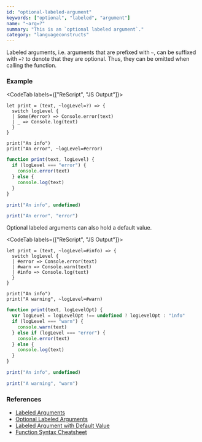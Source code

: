 ```yaml
---
id: "optional-labeled-argument"
keywords: ["optional", "labeled", "argument"]
name: "~arg=?"
summary: "This is an `optional labeled argument`."
category: "languageconstructs"
---
```


Labeled arguments, i.e. arguments that are prefixed with `~`, can be suffixed with `=?` to denote that they are optional. Thus, they can be
omitted when calling the function.

### Example

<CodeTab labels={["ReScript", "JS Output"]}>

```res example
let print = (text, ~logLevel=?) => {
  switch logLevel {
  | Some(#error) => Console.error(text)
  | _ => Console.log(text)
  }
}

print("An info")
print("An error", ~logLevel=#error)
```

```js
function print(text, logLevel) {
  if (logLevel === "error") {
    console.error(text)
  } else {
    console.log(text)
  }
}

print("An info", undefined)

print("An error", "error")
```

</CodeTab>

Optional labeled arguments can also hold a default value.

<CodeTab labels={["ReScript", "JS Output"]}>

```res example
let print = (text, ~logLevel=#info) => {
  switch logLevel {
  | #error => Console.error(text)
  | #warn => Console.warn(text)
  | #info => Console.log(text)
  }
}

print("An info")
print("A warning", ~logLevel=#warn)
```

```js
function print(text, logLevelOpt) {
  var logLevel = logLevelOpt !== undefined ? logLevelOpt : "info"
  if (logLevel === "warn") {
    console.warn(text)
  } else if (logLevel === "error") {
    console.error(text)
  } else {
    console.log(text)
  }
}

print("An info", undefined)

print("A warning", "warn")
```

</CodeTab>

### References

- [Labeled Arguments](/docs/manual/latest/function#labeled-arguments)
- [Optional Labeled Arguments](/docs/manual/latest/function#optional-labeled-arguments)
- [Labeled Argument with Default Value](/docs/manual/latest/function#optional-with-default-value)
- [Function Syntax Cheatsheet](/docs/manual/latest/function#tips--tricks)
